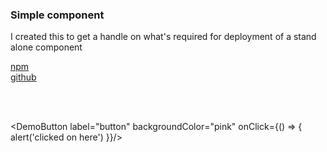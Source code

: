 


### Simple component

I created this to get a handle on what&apos;s required for deployment of a stand alone component

<a href="https://www.npmjs.com/package/@andrew.oxenburgh/cool-button-demo" target="_blank">npm</a>
<br/>
<a href="https://github.com/andrew-oxenburgh/cool-button-to-demo-imported-react-button" target="_blank">github</a>

<br/>

<br/>

<DemoButton label="button" backgroundColor="pink" onClick={() => {
   alert('clicked on here')
}}/>
